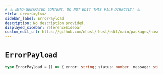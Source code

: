 ```yaml
---
# ⚠️ AUTO-GENERATED CONTENT. DO NOT EDIT THIS FILE DIRECTLY! ⚠️
title: ErrorPayload
sidebar_label: ErrorPayload
description: No description provided.
displayed_sidebar: referenceSidebar
custom_edit_url: https://github.com/nhost/nhost/edit/main/packages/hasura-auth-js/src/core/errors.ts#L6
---
```


# `ErrorPayload`

```ts
type ErrorPayload = () => { error: string; status: number; message: string }
```
